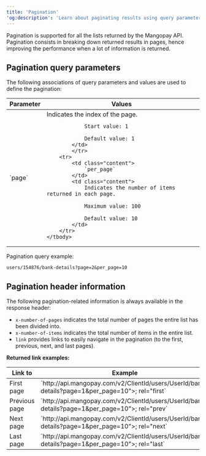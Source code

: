 ```yaml
---
title: 'Pagination'
'og:description': 'Learn about paginating results using query parameters, as well as useful response headers and how to link to individual pages.'
---
```


Pagination is supported for all the lists returned by the Mangopay API. Pagination consists in breaking down returned results in pages, hence improving the performance when a lot of information is returned.  

## Pagination query parameters  

The following associations of query parameters and values are used to define the pagination:

<table>
    <thead>
        <tr>
            <th class="header">Parameter</th>
            <th class="header">Values</th>
        </tr>
    </thead>
    <tbody>
        <tr>
            <td class="content">
                `page`
            </td>
            <td class="content">
                Indicates the index of the page.

                Start value: 1

                Default value: 1
            </td>
            </tr>
        <tr>
            <td class="content">
                `per_page`
            </td>
            <td class="content">
                Indicates the number of items returned in each page.

                Maximum value: 100

                Default value: 10
            </td>
        </tr>
    </tbody>
</table>

Pagination query example:  

`users/154876/bank-details?page=2&per_page=10`  

## Pagination header information  

The following pagination-related information is always available in the response header:

- `x-number-of-pages` indicates the total number of pages the entire list has been divided into.
- `x-number-of-items` indicates the total number of items in the entire list.
- `link` provides links to easily navigate in the pagination (to the first, previous, next, and last pages).

**Returned link examples:**

<table>
    <thead>
        <tr>
            <th class="header">Link to</th>
            <th class="header">Example</th>
        </tr>
    </thead>
    <tbody>
        <tr>
            <td class="content">First page</td>
            <td class="content">`http://api.mangopay.com/v2/ClientId/users/UserId/bank-details?page=1&amp;per_page=10&quot;&gt;; rel=&quot;first`</td>
        </tr>
        <tr>
            <td class="content">Previous page</td>
            <td class="content">`http://api.mangopay.com/v2/ClientId/users/UserId/bank-details?page=1&amp;per_page=10&quot;&gt;; rel=&quot;prev`</td>
        </tr>
        <tr>
            <td class="content">Next page</td>
            <td class="content">`http://api.mangopay.com/v2/ClientId/users/UserId/bank-details?page=1&amp;per_page=10&quot;&gt;; rel=&quot;next`</td>
        </tr>
        <tr>
            <td class="content">Last page</td>
            <td class="content">`http://api.mangopay.com/v2/ClientId/users/UserId/bank-details?page=1&amp;per_page=10&quot;&gt;; rel=&quot;last`</td>
        </tr>
    </tbody>
</table>
